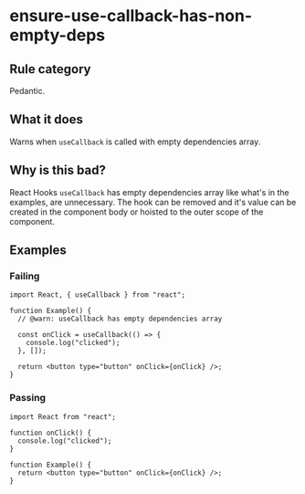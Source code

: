 # ensure-use-callback-has-non-empty-deps

## Rule category

Pedantic.

## What it does

Warns when `useCallback` is called with empty dependencies array.

## Why is this bad?

React Hooks `useCallback` has empty dependencies array like what's in the examples, are unnecessary. The hook can be removed and it's value can be created in the component body or hoisted to the outer scope of the component.

## Examples

### Failing

```tsx twoslash
import React, { useCallback } from "react";

function Example() {
  // @warn: useCallback has empty dependencies array

  const onClick = useCallback(() => {
    console.log("clicked");
  }, []);

  return <button type="button" onClick={onClick} />;
}
```

### Passing

```tsx twoslash
import React from "react";

function onClick() {
  console.log("clicked");
}

function Example() {
  return <button type="button" onClick={onClick} />;
}
```

